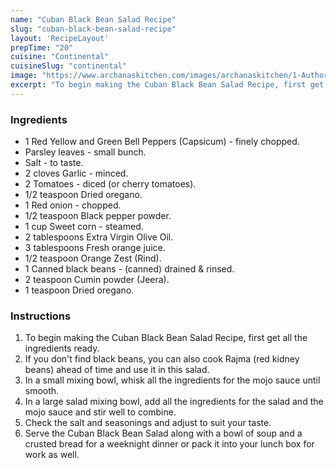 ---
name: "Cuban Black Bean Salad Recipe"
slug: "cuban-black-bean-salad-recipe"
layout: 'RecipeLayout'
prepTime: "20"
cuisine: "Continental"
cuisineSlug: "continental"
image: "https://www.archanaskitchen.com/images/archanaskitchen/1-Author/Sapana_Behl/Black_Bean_Salad.jpg"
excerpt: "To begin making the Cuban Black Bean Salad Recipe, first get all the ingredients ready"
---

### Ingredients

- 1 Red Yellow and Green Bell Peppers (Capsicum) - finely chopped.
- Parsley leaves - small bunch.
- Salt - to taste.
- 2 cloves Garlic - minced.
- 2 Tomatoes - diced (or cherry tomatoes).
- 1/2 teaspoon Dried oregano.
- 1 Red onion - chopped.
- 1/2 teaspoon Black pepper powder.
- 1 cup Sweet corn - steamed.
- 2 tablespoons Extra Virgin Olive Oil.
- 3 tablespoons Fresh orange juice.
- 1/2 teaspoon Orange Zest (Rind).
- 1 Canned black beans - (canned) drained & rinsed.
- 2 teaspoon Cumin powder (Jeera).
- 1 teaspoon Dried oregano.

### Instructions

1. To begin making the Cuban Black Bean Salad Recipe, first get all the ingredients ready.
1. If you don't find black beans, you can also cook Rajma (red kidney beans) ahead of time and use it in this salad.
1. In a small mixing bowl, whisk all the ingredients for the mojo sauce until smooth.
1. In a large salad mixing bowl, add all the ingredients for the salad and the mojo sauce and stir well to combine.
1. Check the salt and seasonings and adjust to suit your taste.
1. Serve the Cuban Black Bean Salad along with a bowl of soup and a crusted bread for a weeknight dinner or pack it into your lunch box for work as well.

